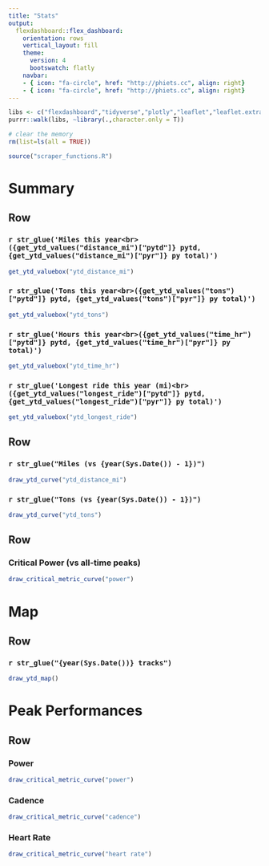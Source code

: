 ```yaml
---
title: "Stats"
output: 
  flexdashboard::flex_dashboard:
    orientation: rows
    vertical_layout: fill
    theme: 
      version: 4
      bootswatch: flatly
    navbar: 
    - { icon: "fa-circle", href: "http://phiets.cc", align: right}
    - { icon: "fa-circle", href: "http://phiets.cc", align: right}
---
```


```r
libs <- c("flexdashboard","tidyverse","plotly","leaflet","leaflet.extras","DBI","lubridate","mapdata", "stravR")
purrr::walk(libs, ~library(.,character.only = T))

# clear the memory
rm(list=ls(all = TRUE))

source("scraper_functions.R")

```

Summary
===================================== 

Row
-----------------------------------------------------------------------

### `r str_glue('Miles this year<br>({get_ytd_values("distance_mi")["pytd"]} pytd, {get_ytd_values("distance_mi")["pyr"]} py total)')`

```r
get_ytd_valuebox("ytd_distance_mi")
```

### `r str_glue('Tons this year<br>({get_ytd_values("tons")["pytd"]} pytd, {get_ytd_values("tons")["pyr"]} py total)')`

```r
get_ytd_valuebox("ytd_tons")
```

### `r str_glue('Hours this year<br>({get_ytd_values("time_hr")["pytd"]} pytd, {get_ytd_values("time_hr")["pyr"]} py total)')`

```r
get_ytd_valuebox("ytd_time_hr")
```

### `r str_glue('Longest ride this year (mi)<br>({get_ytd_values("longest_ride")["pytd"]} pytd, {get_ytd_values("longest_ride")["pyr"]} py total)')`

```r
get_ytd_valuebox("ytd_longest_ride")
```

Row 
-----------------------------------------------------------------------

### `r str_glue("Miles (vs {year(Sys.Date()) - 1})")`

```r
draw_ytd_curve("ytd_distance_mi")
```

### `r str_glue("Tons (vs {year(Sys.Date()) - 1})")`

```r
draw_ytd_curve("ytd_tons")
```

Row 
-----------------------------------------------------------------------

### Critical Power (vs all-time peaks)

```r
draw_critical_metric_curve("power")
```

Map
===================================== 

Row
-----------------------------------------------------------------------

### `r str_glue("{year(Sys.Date())} tracks")`

```r
draw_ytd_map()
```


Peak Performances
===================================== 

Row
-----------------------------------------------------------------------

### Power

```r
draw_critical_metric_curve("power")
```

### Cadence

```r
draw_critical_metric_curve("cadence")
```

### Heart Rate

```r
draw_critical_metric_curve("heart rate")
```